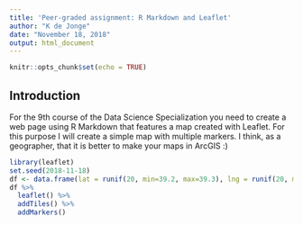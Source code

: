 ---
title: 'Peer-graded assignment: R Markdown and Leaflet'
author: "K de Jonge"
date: "November 18, 2018"
output: html_document
---

```{r setup, include=FALSE}
knitr::opts_chunk$set(echo = TRUE)
```

## Introduction

For the 9th course of the Data Science Specialization you need to create a  web page using R Markdown that features a map created with Leaflet. For this purpose I will create a simple map with multiple markers. I think, as a geographer, that it is better to make your maps in ArcGIS :)

```{r cars}
library(leaflet)
set.seed(2018-11-18)
df <- data.frame(lat = runif(20, min=39.2, max=39.3), lng = runif(20, min=-76.6, max=-76.5))
df %>%
  leaflet() %>%
  addTiles() %>%
  addMarkers() 
```

